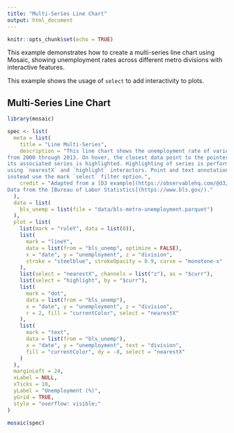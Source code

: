 ```yaml
---
title: "Multi-Series Line Chart"
output: html_document
---
```


```r
knitr::opts_chunk$set(echo = TRUE)
```

This example demonstrates how to create a multi-series line chart using Mosaic, showing unemployment rates across different metro divisions with interactive features.

This example shows the usage of `select` to add interactivity to plots.

## Multi-Series Line Chart

```r
library(mosaic)

spec <- list(
  meta = list(
    title = "Line Multi-Series",
    description = "This line chart shows the unemployment rate of various U.S. metro divisions
from 2000 through 2013. On hover, the closest data point to the pointer and
its associated series is highlighted. Highlighting of series is performed
using `nearestX` and `highlight` interactors. Point and text annotations
instead use the mark `select` filter option.",
    credit = "Adapted from a [D3 example](https://observablehq.com/@d3/multi-line-chart/2).
Data from the [Bureau of Labor Statistics](https://www.bls.gov/)."
  ),
  data = list(
    bls_unemp = list(file = "data/bls-metro-unemployment.parquet")
  ),
  plot = list(
    list(mark = "ruleY", data = list(0)),
    list(
      mark = "lineY",
      data = list(from = "bls_unemp", optimize = FALSE),
      x = "date", y = "unemployment", z = "division",
      stroke = "steelblue", strokeOpacity = 0.9, curve = "monotone-x"
    ),
    list(select = "nearestX", channels = list("z"), as = "$curr"),
    list(select = "highlight", by = "$curr"),
    list(
      mark = "dot",
      data = list(from = "bls_unemp"),
      x = "date", y = "unemployment", z = "division",
      r = 2, fill = "currentColor", select = "nearestX"
    ),
    list(
      mark = "text",
      data = list(from = "bls_unemp"),
      x = "date", y = "unemployment", text = "division",
      fill = "currentColor", dy = -8, select = "nearestX"
    )
  ),
  marginLeft = 24,
  xLabel = NULL,
  xTicks = 10,
  yLabel = "Unemployment (%)",
  yGrid = TRUE,
  style = "overflow: visible;"
)

mosaic(spec)
```
